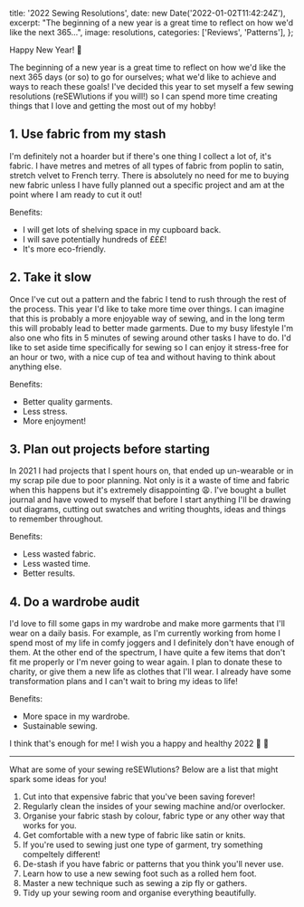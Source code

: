 
  title: '2022 Sewing Resolutions',
  date: new Date('2022-01-02T11:42:24Z'),
  excerpt:
    "The beginning of a new year is a great time to reflect on how we'd like the next 365...",
  image: resolutions,
  categories: ['Reviews', 'Patterns'],
};

Happy New Year! :star2:

The beginning of a new year is a great time to reflect on how we'd like the next 365 days (or so) to go for ourselves; what we'd like to achieve and ways to reach these goals! I've decided this year to set myself a few sewing resolutions (reSEWlutions if you will!) so I can spend more time creating things that I love and getting the most out of my hobby!

## 1. Use fabric from my stash

I'm definitely not a hoarder but if there's one thing I collect a lot of, it's fabric. I have metres and metres of all types of fabric from poplin to satin, stretch velvet to French terry. There is absolutely no need for me to buying new fabric unless I have fully planned out a specific project and am at the point where I am ready to cut it out!

Benefits:

- I will get lots of shelving space in my cupboard back.
- I will save potentially hundreds of £££!
- It's more eco-friendly.

## 2. Take it slow

Once I've cut out a pattern and the fabric I tend to rush through the rest of the process. This year I'd like to take more time over things. I can imagine that this is probably a more enjoyable way of sewing, and in the long term this will probably lead to better made garments. Due to my busy lifestyle I'm also one who fits in 5 minutes of sewing around other tasks I have to do. I'd like to set aside time specifically for sewing so I can enjoy it stress-free for an hour or two, with a nice cup of tea and without having to think about anything else.

Benefits:

- Better quality garments.
- Less stress.
- More enjoyment!

## 3. Plan out projects before starting

In 2021 I had projects that I spent hours on, that ended up un-wearable or in my scrap pile due to poor planning. Not only is it a waste of time and fabric when this happens but it's extremely disappointing :weary:. I've bought a bullet journal and have vowed to myself that before I start anything I'll be drawing out diagrams, cutting out swatches and writing thoughts, ideas and things to remember throughout.

Benefits:

- Less wasted fabric.
- Less wasted time.
- Better results.

## 4. Do a wardrobe audit

I'd love to fill some gaps in my wardrobe and make more garments that I'll wear on a daily basis. For example, as I'm currently working from home I spend most of my life in comfy joggers and I definitely don't have enough of them. At the other end of the spectrum, I have quite a few items that don't fit me properly or I'm never going to wear again. I plan to donate these to charity, or give them a new life as clothes that I'll wear. I already have some transformation plans and I can't wait to bring my ideas to life!

Benefits:

- More space in my wardrobe.
- Sustainable sewing.

I think that's enough for me! I wish you a happy and healthy 2022 :gift_heart: :tada:

---

What are some of your sewing reSEWlutions? Below are a list that might spark some ideas for you!

1. Cut into that expensive fabric that you've been saving forever!
2. Regularly clean the insides of your sewing machine and/or overlocker.
3. Organise your fabric stash by colour, fabric type or any other way that works for you.
4. Get comfortable with a new type of fabric like satin or knits.
5. If you're used to sewing just one type of garment, try something compeltely different!
6. De-stash if you have fabric or patterns that you think you'll never use.
7. Learn how to use a new sewing foot such as a rolled hem foot.
8. Master a new technique such as sewing a zip fly or gathers.
9. Tidy up your sewing room and organise everything beautifully.
